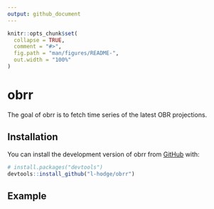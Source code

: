 ```yaml
---
output: github_document
---
```


<!-- README.md is generated from README.Rmd. Please edit that file -->

```r
knitr::opts_chunk$set(
  collapse = TRUE,
  comment = "#>",
  fig.path = "man/figures/README-",
  out.width = "100%"
)
```

# obrr

<!-- badges: start -->
<!-- badges: end -->

The goal of obrr is to fetch time series of the latest OBR projections.

## Installation

You can install the development version of obrr from [GitHub](https://github.com/) with:

``` r
# install.packages("devtools")
devtools::install_github("l-hodge/obrr")
```

## Example
